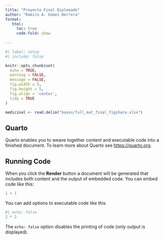 ```yaml
---
title: "Proyecto Final Diplomado"
author: "Ramiro A. Gómez Herrera"
format: 
   html:
     toc: true
     code-fold: show
     
---
```


```r

#| label: setup
#| include: false

knitr::opts_chunk$set(
  echo = TRUE,        
  warning = FALSE,    
  message = FALSE,   
  fig.width = 5,      
  fig.height = 5,     
  fig.align = 'center', 
  tidy = TRUE         
)

```


```r

medicinal <- read.delim("bases/full_mat_final_figshare.xlsx")

```


## Quarto

Quarto enables you to weave together content and executable code into a finished document. To learn more about Quarto see <https://quarto.org>.

## Running Code

When you click the **Render** button a document will be generated that includes both content and the output of embedded code. You can embed code like this:

```r
1 + 1
```

You can add options to executable code like this 

```r
#| echo: false
2 * 2
```

The `echo: false` option disables the printing of code (only output is displayed).
